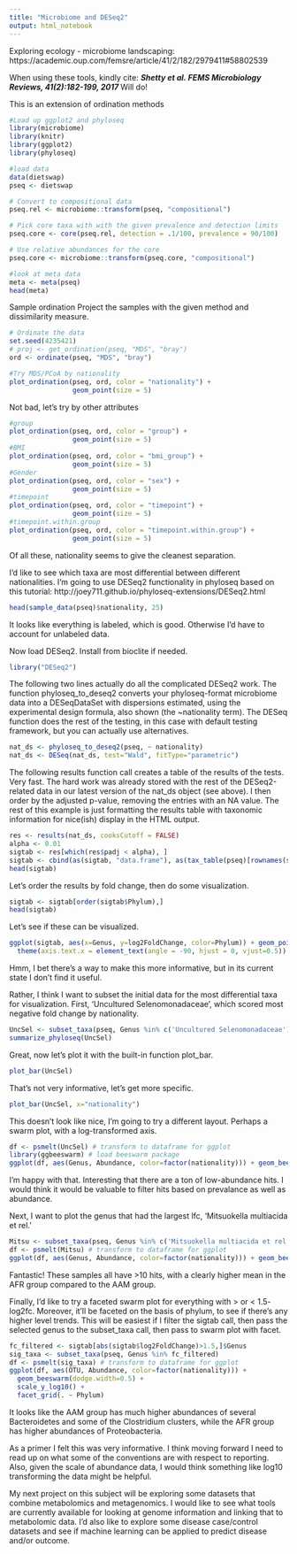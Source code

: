 ---
title: "Microbiome and DESeq2"
output: html_notebook
---
Exploring ecology - microbiome landscaping: https://academic.oup.com/femsre/article/41/2/182/2979411#58802539

When using these tools, kindly cite:
***Shetty et al. FEMS Microbiology Reviews, 41(2):182-199, 2017 ***
Will do!

This is an extension of ordination methods
```{r}
#Load up ggplot2 and phyloseq
library(microbiome)
library(knitr)
library(ggplot2)
library(phyloseq)

#load data
data(dietswap)
pseq <- dietswap

# Convert to compositional data
pseq.rel <- microbiome::transform(pseq, "compositional")

# Pick core taxa with with the given prevalence and detection limits
pseq.core <- core(pseq.rel, detection = .1/100, prevalence = 90/100)

# Use relative abundances for the core
pseq.core <- microbiome::transform(pseq.core, "compositional")

#look at meta data
meta <- meta(pseq)
head(meta)
```

Sample ordination
Project the samples with the given method and dissimilarity measure.
```{r}
# Ordinate the data
set.seed(4235421)
# proj <- get_ordination(pseq, "MDS", "bray")
ord <- ordinate(pseq, "MDS", "bray")

#Try MDS/PCoA by nationality
plot_ordination(pseq, ord, color = "nationality") +
                geom_point(size = 5)
```
Not bad, let's try by other attributes

```{r}
#group
plot_ordination(pseq, ord, color = "group") +
                geom_point(size = 5)
#BMI
plot_ordination(pseq, ord, color = "bmi_group") +
                geom_point(size = 5)
#Gender
plot_ordination(pseq, ord, color = "sex") +
                geom_point(size = 5)
#timepoint
plot_ordination(pseq, ord, color = "timepoint") +
                geom_point(size = 5)
#timepoint.within.group
plot_ordination(pseq, ord, color = "timepoint.within.group") +
                geom_point(size = 5)
```
Of all these, nationality seems to give the cleanest separation. 

I'd like to see which taxa are most differential between different nationalities. I'm going to use DESeq2 functionality in phyloseq based on this tutorial:
http://joey711.github.io/phyloseq-extensions/DESeq2.html

```{r}
head(sample_data(pseq)$nationality, 25)
```
It looks like everything is labeled, which is good. Otherwise I'd have to account for unlabeled data.

Now load DESeq2. Install from bioclite if needed.

```{r}
library("DESeq2")
```
The following two lines actually do all the complicated DESeq2 work. The function phyloseq_to_deseq2 converts your phyloseq-format microbiome data into a DESeqDataSet with dispersions estimated, using the experimental design formula, also shown (the ~nationality term). The DESeq function does the rest of the testing, in this case with default testing framework, but you can actually use alternatives.

```{r}
nat_ds <- phyloseq_to_deseq2(pseq, ~ nationality)
nat_ds <- DESeq(nat_ds, test="Wald", fitType="parametric")
```

The following results function call creates a table of the results of the tests. Very fast. The hard work was already stored with the rest of the DESeq2-related data in our latest version of the nat_ds object (see above). I then order by the adjusted p-value, removing the entries with an NA value. The rest of this example is just formatting the results table with taxonomic information for nice(ish) display in the HTML output.

```{r}
res <- results(nat_ds, cooksCutoff = FALSE)
alpha <- 0.01
sigtab <- res[which(res$padj < alpha), ]
sigtab <- cbind(as(sigtab, "data.frame"), as(tax_table(pseq)[rownames(sigtab), ], "matrix"))
head(sigtab)
```

Let's order the results by fold change, then do some visualization.

```{r}
sigtab <- sigtab[order(sigtab$Phylum),]
head(sigtab)
```

Let's see if these can be visualized. 

```{r}
ggplot(sigtab, aes(x=Genus, y=log2FoldChange, color=Phylum)) + geom_point(size=6) + 
  theme(axis.text.x = element_text(angle = -90, hjust = 0, vjust=0.5))
```

Hmm, I bet there's a way to make this more informative, but in its current state I don't find it useful.

Rather, I think I want to subset the initial data for the most differential taxa for visualization.
First, 'Uncultured Selenomonadaceae', which scored most negative fold change by nationality.

```{r}
UncSel <- subset_taxa(pseq, Genus %in% c('Uncultured Selenomonadaceae'))
summarize_phyloseq(UncSel)
```

Great, now let's plot it with the built-in function plot_bar.
```{r}
plot_bar(UncSel)
```
That's not very informative, let's get more specific. 

```{r}
plot_bar(UncSel, x="nationality")
```

This doesn't look like nice, I'm going to try a different layout. Perhaps a swarm plot, with a log-transformed axis.

```{r}
df <- psmelt(UncSel) # transform to dataframe for ggplot
library(ggbeeswarm) # load beeswarm package
ggplot(df, aes(Genus, Abundance, color=factor(nationality))) + geom_beeswarm(dodge.width=0.5) + scale_y_log10() 
```

I'm happy with that. Interesting that there are a ton of low-abundance hits. I would think it would be valuable to filter hits based on prevalance as well as abundance.

Next, I want to plot the genus that had the largest lfc, 'Mitsuokella multiacida et rel.'


```{r}
Mitsu <- subset_taxa(pseq, Genus %in% c('Mitsuokella multiacida et rel.'))
df <- psmelt(Mitsu) # transform to dataframe for ggplot
ggplot(df, aes(Genus, Abundance, color=factor(nationality))) + geom_beeswarm(dodge.width=0.5) + scale_y_log10() 
```

Fantastic! These samples all have >10 hits, with a clearly higher mean in the AFR group compared to the AAM group.

Finally, I'd like to try a faceted swarm plot for everything with > or < 1.5- log2fc. Moreover, it'll be faceted on the basis of phylum, to see if there's any higher level trends.
This will be easiest if I filter the sigtab call, then pass the selected genus to the subset_taxa call, then pass to swarm plot with facet.

```{r}
fc_filtered <- sigtab[abs(sigtab$log2FoldChange)>1.5,]$Genus
sig_taxa <- subset_taxa(pseq, Genus %in% fc_filtered)
df <- psmelt(sig_taxa) # transform to dataframe for ggplot
ggplot(df, aes(OTU, Abundance, color=factor(nationality))) + 
  geom_beeswarm(dodge.width=0.5) + 
  scale_y_log10() +
  facet_grid(. ~ Phylum)
```

It looks like the AAM group has much higher abundances of several Bacteroidetes and some of the Clostridium clusters, while the AFR group has higher abundances of Proteobacteria. 

As a primer I felt this was very informative. I think moving forward I need to read up on what some of the conventions are with respect to reporting. Also, given the scale of abundance data, I would think something like log10 transforming the data might be helpful.

My next project on this subject will be exploring some datasets that combine metabolomics and metagenomics. I would like to see what tools are currently available for looking at genome information and linking that to metabolomic data. 
I'd also like to explore some disease case/control datasets and see if machine learning can be applied to predict disease and/or outcome.